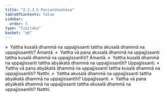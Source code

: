 ```yaml
---
title: "2.1.3.5 Paccanīkaokāsa"
tableOfContents: false
sidebar:
  order: 5
type: "tipitaka"
basket: "ab"
---
```



<DynamicBreadcrumb />

<Division number="65">

<Paragraph number="309">
»  Yattha kusalā dhammā na uppajjissanti tattha akusalā dhammā na uppajjissantīti? Āmantā.
</Paragraph>

<Paragraph number="310">
«  Yattha vā pana akusalā dhammā na uppajjissanti tattha kusalā dhammā na uppajjissantīti? Āmantā.
</Paragraph>

<Paragraph number="311">
»  Yattha kusalā dhammā na uppajjissanti tattha abyākatā dhammā na uppajjissantīti? Uppajjissanti.
</Paragraph>

<Paragraph number="312">
«  Yattha vā pana abyākatā dhammā na uppajjissanti tattha kusalā dhammā na uppajjissantīti? Natthi.
</Paragraph>

</Division>
<Division number="66">

<Paragraph number="313">
»  Yattha akusalā dhammā na uppajjissanti tattha abyākatā dhammā na uppajjissantīti? Uppajjissanti.
</Paragraph>

<Paragraph number="314">
«  Yattha vā pana abyākatā dhammā na uppajjissanti tattha akusalā dhammā na uppajjissantīti? Natthi.
</Paragraph>
</Division>